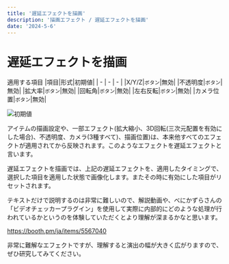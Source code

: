---
title: '遅延エフェクトを描画'
description: '描画エフェクト / 遅延エフェクトを描画'
date: '2024-5-6'
---

# 遅延エフェクトを描画

適用する項目
|項目|形式|初期値|
| - | - | - |
|X/Y/Z|`ボタン`|無効|
|不透明度|`ボタン`|無効|
|拡大率|`ボタン`|無効|
|回転角|`ボタン`|無効|
|左右反転|`ボタン`|無効|
|カメラ位置|`ボタン`|無効|


![初期値](/assets/effects/描画/遅延エフェクトを描画/初期値.png)

アイテムの描画設定や、一部エフェクト(拡大縮小、3D回転(三次元配置を有効にした場合)、不透明度、カメラ(3種すべて)、描画位置)は、本来他すべてのエフェクトが適用されてから反映されます。このようなエフェクトを遅延エフェクトと言います。

遅延エフェクトを描画では、上記の遅延エフェクトを、適用したタイミングで、選択した項目を適用した状態で画像化します。またその時に有効にした項目がリセットされます。

テキストだけで説明するのは非常に難しいので、解説動画や、べにかずらさんの「ビデオチェッカープラグイン」を使用して実際に内部的にどのような処理が行われているかというのを体験していただくとより理解が深まるかなと思います。

https://booth.pm/ja/items/5567040

非常に難解なエフェクトですが、理解すると演出の幅が大きく広がりますので、ぜひ研究してみてください。
